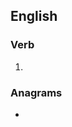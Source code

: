 ==English==

===Verb===
{{en-verb}}

# {{alt form|en|stravaig}}

===Anagrams===
* {{anagrams|en|a=aaegirstv|give a rats}}